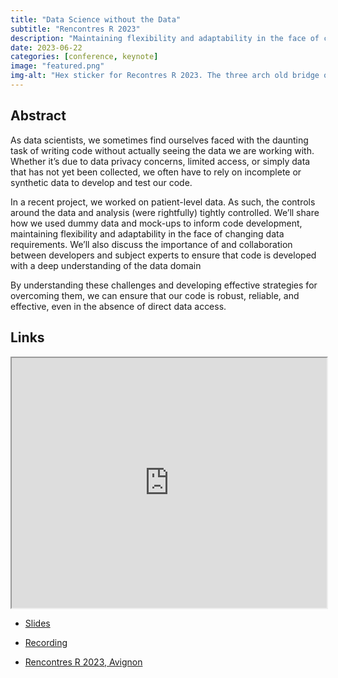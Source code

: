 ```yaml
---
title: "Data Science without the Data"
subtitle: "Rencontres R 2023"
description: "Maintaining flexibility and adaptability in the face of changing data requirements."
date: 2023-06-22
categories: [conference, keynote]
image: "featured.png"
img-alt: "Hex sticker for Recontres R 2023. The three arch old bridge of Avignon is in the centre in block yellow."
---
```


## Abstract


As data scientists, we sometimes find ourselves faced with the daunting task of writing code without actually seeing the data we are working with. Whether it's due to data privacy concerns, limited access, or simply data that has not yet been collected, we often have to rely on incomplete or synthetic data to develop and test our code.

In a recent project, we worked on patient-level data. As such, the controls around the data and analysis (were rightfully) tightly controlled. We'll share how we used dummy data and mock-ups to inform code development, maintaining flexibility and adaptability in the face of changing data requirements. We'll also discuss the importance of and collaboration between developers and subject experts to ensure that code is developed with a deep understanding of the data domain

By understanding these challenges and developing effective strategies for overcoming them, we can ensure that our code is robust, reliable, and effective, even in the absence of direct data access.

## Links

<p align="center">
<iframe src="https://statsrhian.github.io/talks/2023/2023-06-22-data-science-without-the-data/slides.html#/title-slide" width="100%" height = "400px"></iframe>
</p>

-   [Slides](https://statsrhian.github.io/talks/2023/2023-06-22-data-science-without-the-data/slides.html#/title-slide)

-   [Recording](https://www.youtube.com/watch?v=BY9SMkq20AM)

-   [Rencontres R 2023, Avignon](https://rr2023.sciencesconf.org/)




